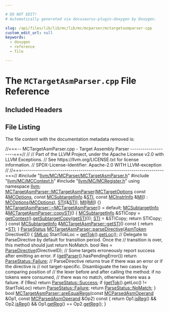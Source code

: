 ```yaml
---

# DO NOT EDIT!
# Automatically generated via docusaurus-plugin-doxygen by Doxygen.

slug: /api/files/lib/lib/mc/lib/mc/mcparser/mctargetasmparser-cpp
custom_edit_url: null
keywords:
  - doxygen
  - reference
  - file

---
```





# The `MCTargetAsmParser.cpp` File Reference

<DoxygenPage pluginConfig={pluginConfig}>



## Included Headers

<IncludesList>
<IncludesListItem
  filePath="llvm/MC/MCParser/MCTargetAsmParser.h"
  permalink="/docs/api/files/include/include/llvm/include/llvm/mc/include/llvm/mc/mcparser/mctargetasmparser-h"
  isLocal="true" />
<IncludesListItem
  filePath="llvm/MC/MCContext.h"
  permalink="/docs/api/files/include/include/llvm/include/llvm/mc/mccontext-h"
  isLocal="true" />
<IncludesListItem
  filePath="llvm/MC/MCRegister.h"
  permalink="/docs/api/files/include/include/llvm/include/llvm/mc/mcregister-h"
  isLocal="true" />
</IncludesList>


## File Listing

The file content with the documentation metadata removed is:

<ProgramListing>

<Link id="l00001" /><CodeLine lineNumber="1"><span class="doxyHighlightComment">//===-- MCTargetAsmParser.cpp - Target Assembly Parser --------------------===//</span></CodeLine>
<Link id="l00002" /><CodeLine lineNumber="2"><span class="doxyHighlightComment">//</span></CodeLine>
<Link id="l00003" /><CodeLine lineNumber="3"><span class="doxyHighlightComment">// Part of the LLVM Project, under the Apache License v2.0 with LLVM Exceptions.</span></CodeLine>
<Link id="l00004" /><CodeLine lineNumber="4"><span class="doxyHighlightComment">// See https://llvm.org/LICENSE.txt for license information.</span></CodeLine>
<Link id="l00005" /><CodeLine lineNumber="5"><span class="doxyHighlightComment">// SPDX-License-Identifier: Apache-2.0 WITH LLVM-exception</span></CodeLine>
<Link id="l00006" /><CodeLine lineNumber="6"><span class="doxyHighlightComment">//</span></CodeLine>
<Link id="l00007" /><CodeLine lineNumber="7"><span class="doxyHighlightComment">//===----------------------------------------------------------------------===//</span></CodeLine>
<Link id="l00008" /><CodeLine lineNumber="8"></CodeLine>
<Link id="l00009" /><CodeLine lineNumber="9"><span class="doxyHighlightPreprocessor">#include &quot;<a href="/docs/api/files/include/include/llvm/include/llvm/mc/include/llvm/mc/mcparser/mctargetasmparser-h">llvm/MC/MCParser/MCTargetAsmParser.h</a>&quot;</span></CodeLine>
<Link id="l00010" /><CodeLine lineNumber="10"><span class="doxyHighlightPreprocessor">#include &quot;<a href="/docs/api/files/include/include/llvm/include/llvm/mc/mccontext-h">llvm/MC/MCContext.h</a>&quot;</span></CodeLine>
<Link id="l00011" /><CodeLine lineNumber="11"><span class="doxyHighlightPreprocessor">#include &quot;<a href="/docs/api/files/include/include/llvm/include/llvm/mc/mcregister-h">llvm/MC/MCRegister.h</a>&quot;</span></CodeLine>
<Link id="l00012" /><CodeLine lineNumber="12"></CodeLine>
<Link id="l00013" /><CodeLine lineNumber="13"><span class="doxyHighlightKeyword">using namespace </span><span class="doxyHighlight"><a href="/docs/api/namespaces/llvm">llvm</a>;</span></CodeLine>
<Link id="l00014" /><CodeLine lineNumber="14"></CodeLine>
<Link id="l00015" /><CodeLine lineNumber="15" lineLink="/docs/api/classes/llvm/mctargetasmparser/#a32cd9ae9007321c391a62dd4bd69d268"><span class="doxyHighlight"><a href="/docs/api/classes/llvm/mctargetasmparser/#a32cd9ae9007321c391a62dd4bd69d268">MCTargetAsmParser::MCTargetAsmParser</a>(<a href="/docs/api/classes/llvm/mctargetoptions">MCTargetOptions</a> </span><span class="doxyHighlightKeyword">const</span><span class="doxyHighlight"> &amp;<a href="/docs/api/classes/llvm/mctargetasmparser/#a163b7a04daeb0dff506415ff9a4da0d4">MCOptions</a>,</span></CodeLine>
<Link id="l00016" /><CodeLine lineNumber="16"><span class="doxyHighlight">                                     </span><span class="doxyHighlightKeyword">const</span><span class="doxyHighlight"> <a href="/docs/api/classes/llvm/mcsubtargetinfo">MCSubtargetInfo</a> &amp;<a href="/docs/api/classes/llvm/mctargetasmparser/#aff6afefbe685c9940c3e082c7f576df6">STI</a>,</span></CodeLine>
<Link id="l00017" /><CodeLine lineNumber="17"><span class="doxyHighlight">                                     </span><span class="doxyHighlightKeyword">const</span><span class="doxyHighlight"> <a href="/docs/api/classes/llvm/mcinstrinfo">MCInstrInfo</a> &amp;<a href="/docs/api/classes/llvm/mctargetasmparser/#a86c4103ccd50c7d1f8df88d71ccfef5e">MII</a>)</span></CodeLine>
<Link id="l00018" /><CodeLine lineNumber="18"><span class="doxyHighlight">    : <a href="/docs/api/classes/llvm/mctargetasmparser/#a163b7a04daeb0dff506415ff9a4da0d4">MCOptions</a>(<a href="/docs/api/classes/llvm/mctargetasmparser/#a163b7a04daeb0dff506415ff9a4da0d4">MCOptions</a>), <a href="/docs/api/classes/llvm/mctargetasmparser/#aff6afefbe685c9940c3e082c7f576df6">STI</a>(&amp;<a href="/docs/api/classes/llvm/mctargetasmparser/#aff6afefbe685c9940c3e082c7f576df6">STI</a>), <a href="/docs/api/classes/llvm/mctargetasmparser/#a86c4103ccd50c7d1f8df88d71ccfef5e">MII</a>(<a href="/docs/api/classes/llvm/mctargetasmparser/#a86c4103ccd50c7d1f8df88d71ccfef5e">MII</a>) &#123;&#125;</span></CodeLine>
<Link id="l00019" /><CodeLine lineNumber="19"></CodeLine>
<Link id="l00020" /><CodeLine lineNumber="20"><span class="doxyHighlight"><a href="/docs/api/classes/llvm/mctargetasmparser/#adb56cbf88e8da48cfb512fc3ff449aa2">MCTargetAsmParser::~MCTargetAsmParser</a>() = </span><span class="doxyHighlightKeywordFlow">default</span><span class="doxyHighlight">;</span></CodeLine>
<Link id="l00021" /><CodeLine lineNumber="21"></CodeLine>
<Link id="l00022" /><CodeLine lineNumber="22" lineLink="/docs/api/classes/llvm/mctargetasmparser/#a1f36fcf8463068f9a2d25b02411c08b9"><span class="doxyHighlight"><a href="/docs/api/classes/llvm/mcsubtargetinfo">MCSubtargetInfo</a> &amp;<a href="/docs/api/classes/llvm/mctargetasmparser/#a1f36fcf8463068f9a2d25b02411c08b9">MCTargetAsmParser::copySTI</a>() &#123;</span></CodeLine>
<Link id="l00023" /><CodeLine lineNumber="23"><span class="doxyHighlight">  <a href="/docs/api/classes/llvm/mcsubtargetinfo">MCSubtargetInfo</a> &amp;STICopy = <a href="/docs/api/classes/llvm/mcasmparserextension/#aa7399d73f97fdf5bcf6b19f760264848">getContext</a>().<a href="/docs/api/classes/llvm/mccontext/#a05939d944f98272791751dca10bb9f70">getSubtargetCopy</a>(<a href="/docs/api/classes/llvm/mctargetasmparser/#aa1990a3125ab983e6e90a452cb5a2e66">getSTI</a>());</span></CodeLine>
<Link id="l00024" /><CodeLine lineNumber="24"><span class="doxyHighlight">  <a href="/docs/api/classes/llvm/mctargetasmparser/#aff6afefbe685c9940c3e082c7f576df6">STI</a> = &amp;STICopy;</span></CodeLine>
<Link id="l00025" /><CodeLine lineNumber="25"><span class="doxyHighlight">  </span><span class="doxyHighlightKeywordFlow">return</span><span class="doxyHighlight"> STICopy;</span></CodeLine>
<Link id="l00026" /><CodeLine lineNumber="26"><span class="doxyHighlight">&#125;</span></CodeLine>
<Link id="l00027" /><CodeLine lineNumber="27"></CodeLine>
<Link id="l00028" /><CodeLine lineNumber="28" lineLink="/docs/api/classes/llvm/mctargetasmparser/#aa1990a3125ab983e6e90a452cb5a2e66"><span class="doxyHighlightKeyword">const</span><span class="doxyHighlight"> <a href="/docs/api/classes/llvm/mcsubtargetinfo">MCSubtargetInfo</a> &amp;<a href="/docs/api/classes/llvm/mctargetasmparser/#aa1990a3125ab983e6e90a452cb5a2e66">MCTargetAsmParser::getSTI</a>()</span><span class="doxyHighlightKeyword"> const </span><span class="doxyHighlight">&#123;</span></CodeLine>
<Link id="l00029" /><CodeLine lineNumber="29"><span class="doxyHighlight">  </span><span class="doxyHighlightKeywordFlow">return</span><span class="doxyHighlight"> &#42;<a href="/docs/api/classes/llvm/mctargetasmparser/#aff6afefbe685c9940c3e082c7f576df6">STI</a>;</span></CodeLine>
<Link id="l00030" /><CodeLine lineNumber="30"><span class="doxyHighlight">&#125;</span></CodeLine>
<Link id="l00031" /><CodeLine lineNumber="31"></CodeLine>
<Link id="l00032" /><CodeLine lineNumber="32" lineLink="/docs/api/classes/llvm/mctargetasmparser/#a0478394229fb5470e1489709c8711643"><span class="doxyHighlight"><a href="/docs/api/classes/llvm/parsestatus">ParseStatus</a> <a href="/docs/api/classes/llvm/mctargetasmparser/#a0478394229fb5470e1489709c8711643">MCTargetAsmParser::parseDirective</a>(<a href="/docs/api/classes/llvm/asmtoken">AsmToken</a> DirectiveID) &#123;</span></CodeLine>
<Link id="l00033" /><CodeLine lineNumber="33"><span class="doxyHighlight">  <a href="/docs/api/classes/llvm/smloc">SMLoc</a> StartTokLoc = <a href="/docs/api/classes/llvm/mcasmparserextension/#a4235d087dc899291be41be9db4d811a9">getTok</a>().<a href="/docs/api/classes/llvm/asmtoken/#a16611db1be4d04f03c570d9302504c04">getLoc</a>();</span></CodeLine>
<Link id="l00034" /><CodeLine lineNumber="34"><span class="doxyHighlight">  </span><span class="doxyHighlightComment">// Delegate to ParseDirective by default for transition period. Once the</span></CodeLine>
<Link id="l00035" /><CodeLine lineNumber="35"><span class="doxyHighlight">  </span><span class="doxyHighlightComment">// transition is over, this method should just return NoMatch.</span></CodeLine>
<Link id="l00036" /><CodeLine lineNumber="36"><span class="doxyHighlight">  </span><span class="doxyHighlightKeywordType">bool</span><span class="doxyHighlight"> Res = <a href="/docs/api/classes/llvm/mctargetasmparser/#a2dbda70cbc1117dfbcba9c3543c0fb59">ParseDirective</a>(DirectiveID);</span></CodeLine>
<Link id="l00037" /><CodeLine lineNumber="37"></CodeLine>
<Link id="l00038" /><CodeLine lineNumber="38"><span class="doxyHighlight">  </span><span class="doxyHighlightComment">// Some targets erroneously report success after emitting an error.</span></CodeLine>
<Link id="l00039" /><CodeLine lineNumber="39"><span class="doxyHighlight">  </span><span class="doxyHighlightKeywordFlow">if</span><span class="doxyHighlight"> (<a href="/docs/api/classes/llvm/mcasmparserextension/#aef625855ca29806691daef93804afba0">getParser</a>().hasPendingError())</span></CodeLine>
<Link id="l00040" /><CodeLine lineNumber="40"><span class="doxyHighlight">    </span><span class="doxyHighlightKeywordFlow">return</span><span class="doxyHighlight"> <a href="/docs/api/classes/llvm/parsestatus/#a07e0e7c7dba79a89519092de57d17358">ParseStatus::Failure</a>;</span></CodeLine>
<Link id="l00041" /><CodeLine lineNumber="41"></CodeLine>
<Link id="l00042" /><CodeLine lineNumber="42"><span class="doxyHighlight">  </span><span class="doxyHighlightComment">// ParseDirective returns true if there was an error or if the directive is</span></CodeLine>
<Link id="l00043" /><CodeLine lineNumber="43"><span class="doxyHighlight">  </span><span class="doxyHighlightComment">// not target-specific. Disambiguate the two cases by comparing position of</span></CodeLine>
<Link id="l00044" /><CodeLine lineNumber="44"><span class="doxyHighlight">  </span><span class="doxyHighlightComment">// the lexer before and after calling the method: if no tokens were consumed,</span></CodeLine>
<Link id="l00045" /><CodeLine lineNumber="45"><span class="doxyHighlight">  </span><span class="doxyHighlightComment">// there was no match, otherwise there was a failure.</span></CodeLine>
<Link id="l00046" /><CodeLine lineNumber="46"><span class="doxyHighlight">  </span><span class="doxyHighlightKeywordFlow">if</span><span class="doxyHighlight"> (!Res)</span></CodeLine>
<Link id="l00047" /><CodeLine lineNumber="47"><span class="doxyHighlight">    </span><span class="doxyHighlightKeywordFlow">return</span><span class="doxyHighlight"> <a href="/docs/api/classes/llvm/parsestatus/#a66a81b1ff471ed3e871c93599118f34c">ParseStatus::Success</a>;</span></CodeLine>
<Link id="l00048" /><CodeLine lineNumber="48"><span class="doxyHighlight">  </span><span class="doxyHighlightKeywordFlow">if</span><span class="doxyHighlight"> (<a href="/docs/api/classes/llvm/mcasmparserextension/#a4235d087dc899291be41be9db4d811a9">getTok</a>().getLoc() != StartTokLoc)</span></CodeLine>
<Link id="l00049" /><CodeLine lineNumber="49"><span class="doxyHighlight">    </span><span class="doxyHighlightKeywordFlow">return</span><span class="doxyHighlight"> <a href="/docs/api/classes/llvm/parsestatus/#a07e0e7c7dba79a89519092de57d17358">ParseStatus::Failure</a>;</span></CodeLine>
<Link id="l00050" /><CodeLine lineNumber="50"><span class="doxyHighlight">  </span><span class="doxyHighlightKeywordFlow">return</span><span class="doxyHighlight"> <a href="/docs/api/classes/llvm/parsestatus/#a670f6078c68c861b8ecaa1ec082fd736">ParseStatus::NoMatch</a>;</span></CodeLine>
<Link id="l00051" /><CodeLine lineNumber="51"><span class="doxyHighlight">&#125;</span></CodeLine>
<Link id="l00052" /><CodeLine lineNumber="52"></CodeLine>
<Link id="l00053" /><CodeLine lineNumber="53" lineLink="/docs/api/classes/llvm/mctargetasmparser/#a84c25de766316b488ea5106ead27a1b7"><span class="doxyHighlightKeywordType">bool</span><span class="doxyHighlight"> <a href="/docs/api/classes/llvm/mctargetasmparser/#a84c25de766316b488ea5106ead27a1b7">MCTargetAsmParser::areEqualRegs</a>(</span><span class="doxyHighlightKeyword">const</span><span class="doxyHighlight"> <a href="/docs/api/classes/llvm/mcparsedasmoperand">MCParsedAsmOperand</a> &amp;Op1,</span></CodeLine>
<Link id="l00054" /><CodeLine lineNumber="54"><span class="doxyHighlight">                                     </span><span class="doxyHighlightKeyword">const</span><span class="doxyHighlight"> <a href="/docs/api/classes/llvm/mcparsedasmoperand">MCParsedAsmOperand</a> &amp;Op2)</span><span class="doxyHighlightKeyword"> const </span><span class="doxyHighlight">&#123;</span></CodeLine>
<Link id="l00055" /><CodeLine lineNumber="55"><span class="doxyHighlight">  </span><span class="doxyHighlightKeywordFlow">return</span><span class="doxyHighlight"> Op1.<a href="/docs/api/classes/llvm/mcparsedasmoperand/#a3212ab0fba4f46a46382c297dd7ee5f7">isReg</a>() &amp;&amp; Op2.<a href="/docs/api/classes/llvm/mcparsedasmoperand/#a3212ab0fba4f46a46382c297dd7ee5f7">isReg</a>() &amp;&amp; Op1.<a href="/docs/api/classes/llvm/mcparsedasmoperand/#a78471ca3b825294a4e6015500d7a6630">getReg</a>() == Op2.<a href="/docs/api/classes/llvm/mcparsedasmoperand/#a78471ca3b825294a4e6015500d7a6630">getReg</a>();</span></CodeLine>
<Link id="l00056" /><CodeLine lineNumber="56"><span class="doxyHighlight">&#125;</span></CodeLine>

</ProgramListing>


</DoxygenPage>

